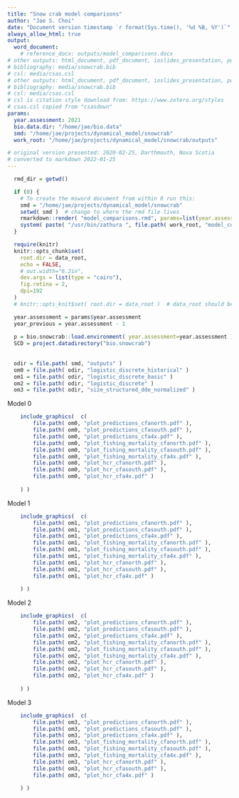 ```yaml
---
title: "Snow crab model comparisons"
author: "Jae S. Choi"
date: "Document version timestamp `r format(Sys.time(), '%d %B, %Y')`"
always_allow_html: true
output: 
  word_document:
    # reference_docx: outputs/model_comparisons.docx
# other outputs: html_document, pdf_document, ioslides_presentation, powerpoint_presentation
# bibliography: media/snowcrab.bib 
# csl: media/csas.csl
# other outputs: html_document, pdf_document, ioslides_presentation, powerpoint_presentation
# bibliography: media/snowcrab.bib 
# csl: media/csas.csl
# csl is citation style download from: https://www.zotero.org/styles
# csas.csl copied from "csasdown"
params:
  year.assessment: 2021
  bio.data.dir: "/home/jae/bio.data"
  smd: "/home/jae/projects/dynamical_model/snowcrab"  
  work_root: "/home/jae/projects/dynamical_model/snowcrab/outputs"

# original version presented: 2020-02-25, Darthmouth, Nova Scotia
# converted to markdown 2022-01-25
---
```



<!--- set up R-environment --->
```r
  rmd_dir = getwd()

  if (0) {
    # To create the msword document from within R run this:
    smd = "/home/jae/projects/dynamical_model/snowcrab"
    setwd( smd )  # change to where the rmd file lives
    rmarkdown::render( "model_comparisons.rmd", params=list(year.assessment=2021 ),  output_dir=work_root )
    system( paste( "/usr/bin/zathura ", file.path( work_root, "model_comparisons.pdf") ) )
  }

  require(knitr)
  knitr::opts_chunk$set( 
    root.dir = data_root, 
    echo = FALSE, 
    # out.width="6.2in", 
    dev.args = list(type = "cairo"), 
    fig.retina = 2, 
    dpi=192
  )
  # knitr::opts_knit$set( root.dir = data_root )  # data_root should be defined in your Rprofile

  year.assessment = params$year.assessment
  year_previous = year.assessment - 1
  
  p = bio.snowcrab::load.environment( year.assessment=year.assessment )
  SCD = project.datadirectory("bio.snowcrab")
  
  
  odir = file.path( smd, "outputs" )
  om0 = file.path( odir, "logistic_discrete_historical" )
  om1 = file.path( odir, "logistic_discrete_basic" )
  om2 = file.path( odir, "logistic_discrete" )
  om3 = file.path( odir, "size_structured_dde_normalized" )

```


Model 0

```r

    include_graphics(  c(
        file.path( om0, "plot_predictions_cfanorth.pdf" ), 
        file.path( om0, "plot_predictions_cfasouth.pdf" ), 
        file.path( om0, "plot_predictions_cfa4x.pdf" ), 
        file.path( om0, "plot_fishing_mortality_cfanorth.pdf" ), 
        file.path( om0, "plot_fishing_mortality_cfasouth.pdf" ), 
        file.path( om0, "plot_fishing_mortality_cfa4x.pdf" ), 
        file.path( om0, "plot_hcr_cfanorth.pdf" ), 
        file.path( om0, "plot_hcr_cfasouth.pdf" ), 
        file.path( om0, "plot_hcr_cfa4x.pdf" )
 
    ) )

```

Model 1

```r

    include_graphics(  c(
        file.path( om1, "plot_predictions_cfanorth.pdf" ), 
        file.path( om1, "plot_predictions_cfasouth.pdf" ), 
        file.path( om1, "plot_predictions_cfa4x.pdf" ), 
        file.path( om1, "plot_fishing_mortality_cfanorth.pdf" ), 
        file.path( om1, "plot_fishing_mortality_cfasouth.pdf" ), 
        file.path( om1, "plot_fishing_mortality_cfa4x.pdf" ), 
        file.path( om1, "plot_hcr_cfanorth.pdf" ), 
        file.path( om1, "plot_hcr_cfasouth.pdf" ), 
        file.path( om1, "plot_hcr_cfa4x.pdf" )
 
    ) )

```

Model 2

```r

    include_graphics(  c(
        file.path( om2, "plot_predictions_cfanorth.pdf" ), 
        file.path( om2, "plot_predictions_cfasouth.pdf" ), 
        file.path( om2, "plot_predictions_cfa4x.pdf" ), 
        file.path( om2, "plot_fishing_mortality_cfanorth.pdf" ), 
        file.path( om2, "plot_fishing_mortality_cfasouth.pdf" ), 
        file.path( om2, "plot_fishing_mortality_cfa4x.pdf" ), 
        file.path( om2, "plot_hcr_cfanorth.pdf" ), 
        file.path( om2, "plot_hcr_cfasouth.pdf" ), 
        file.path( om2, "plot_hcr_cfa4x.pdf" )
 
    ) )

```

Model 3

```r

    include_graphics(  c(
        file.path( om3, "plot_predictions_cfanorth.pdf" ), 
        file.path( om3, "plot_predictions_cfasouth.pdf" ), 
        file.path( om3, "plot_predictions_cfa4x.pdf" ), 
        file.path( om3, "plot_fishing_mortality_cfanorth.pdf" ), 
        file.path( om3, "plot_fishing_mortality_cfasouth.pdf" ), 
        file.path( om3, "plot_fishing_mortality_cfa4x.pdf" ), 
        file.path( om3, "plot_hcr_cfanorth.pdf" ), 
        file.path( om3, "plot_hcr_cfasouth.pdf" ), 
        file.path( om3, "plot_hcr_cfa4x.pdf" )
 
    ) )

```


